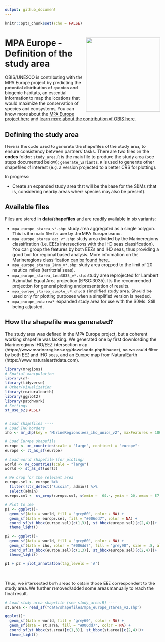 ```yaml
---
output: github_document
---
```


```r
knitr::opts_chunk$set(echo = FALSE)
```

# <img src="mpaeu_obis_logo.jpg" align="right" width="240" /> MPA Europe - Definition of the study area

OBIS/UNESCO is contributing with the MPA Europe project by predicting the potential distribution of species and biogenic habitats, an essential information to map the locations that would maximize the conservation of species and ecosystems. You can know more about the [MPA Europe project here](https://mpa-europe.eu) and [learn more about the contribution of OBIS here](https://obis.org/2023/03/10/MPA_europe/).

## Defining the study area

Here is the code used to generate the shapefiles of the study area, to ensure consistency between partners' tasks. There are two files on the **codes** folder:  `study_area.R` is the main file to produce the study area (see steps documented below); `generate_variants.R` is used to generate other shapefiles of interest (e.g. a version projected to a better CRS for plotting).

In progress:

- Create an expanded study area that will be the base for the SDMs (that is, considering nearby areas where species may also be present).

## Available files

Files are stored in __data/shapefiles__ and are readily available in six variants:

- `mpa_europe_starea_v*.shp`: study area aggregated as a single polygon. This is the main file for use by the MPA Europe teams.
- `mpa_europe_starea_eez_v*.shp`: study area divided by the Marineregions classification (i.e. EEZs intersections with the IHO seas classification). You can group the features by both EEZs and IHO seas, thus providing a good tool for regional based analysis. More information on the Marineregions classification [can be found here.](https://www.marineregions.org/sources.php).
- `mpa_europe_starea_20nm_v*.shp`: study area cropped to the limit of 20 nautical miles (territorial seas).
- `mpa_europe_starea_laea3035_v*.shp`: study area reprojected for Lambert Azimuthal Equal Area projection (EPSG:3035). It's the recommended projection for general plotting and presentation of results.
- `mpa_europe_starea_simple_v*.shp`: a simplified study area. Should be used only for plotting purposes when a simplified version is needed.
- `mpa_europe_extarea*`: expanded study area for use with the SDMs. Still being adjusted.

## How the shapefile was generated?

The study area was defined in the MPA Europe project, but a coherent working shapefile was lacking. We generated one by first downloading the Marineregions IHO/EEZ intersection map (https://www.marineregions.org/downloads.php#ihoeez), so we could filter by both EEZ and IHO seas, and an Europe map from NaturalEarth (https://www.naturalearthdata.com).

```r
library(mregions)
# Spatial manipulation
library(sf)
library(tidyverse)
# Other/visualization
library(rnaturalearth)
library(ggplot2)
library(patchwork)
# Settings
sf_use_s2(FALSE)


# Load shapefiles ----
# Load IHO borders
iho <- mr_shp(key = "MarineRegions:eez_iho_union_v2", maxFeatures = 1000)

# Load Europe shapefile
europe <- ne_countries(scale = "large", continent = "europe")
europe <- st_as_sf(europe)

# Load world shapefile (for ploting)
world <- ne_countries(scale = "large")
world <- st_as_sf(world)

# We crop for the relevant area
europe.sel <- europe %>% 
  filter(!str_detect("Russia", admin)) %>%
  select(admin)
europe.sel <- st_crop(europe.sel, c(xmin = -68.4, ymin = 20, xmax = 57, ymax = 80.7))

# Plot to see
p1 <- ggplot()+
  geom_sf(data = world, fill = "grey60", color = NA) +
  geom_sf(data = europe.sel, fill = "#006dd7", color = NA) +
  coord_sf(st_bbox(europe.sel)[c(1,3)], st_bbox(europe.sel)[c(2,4)])+
  theme_light()

p2 <- ggplot()+
  geom_sf(data = world, fill = "grey60", color = NA) +
  geom_sf(data = iho, color = "#006dd7", fill = "grey90", size = .8, alpha = .7) +
  coord_sf(st_bbox(europe.sel)[c(1,3)], st_bbox(europe.sel)[c(2,4)])+
  theme_light()

p1 + p2 + plot_annotation(tag_levels = 'A')
```

<br>
<br>
Thus, we intersected both areas to obtain those EEZ correspondent to the study area. We further removed/added some areas manually to reach the final result.

```r
# Load study area shapefile (see study_area.R) ----
st.area <- read_sf("data/shapefiles/mpa_europe_starea_v2.shp")

ggplot()+
  geom_sf(data = world, fill = "grey60", color = NA) +
  geom_sf(data = st.area, fill = "#006dd7", color = NA) +
  coord_sf(st_bbox(st.area)[c(1,3)], st_bbox(st.area)[c(2,4)])+
  theme_light()
```

